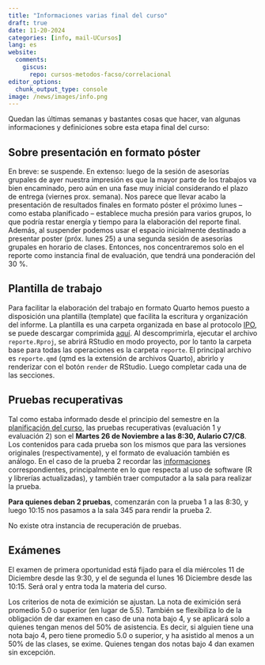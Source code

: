 ```yaml
---
title: "Informaciones varias final del curso"
draft: true
date: 11-20-2024
categories: [info, mail-UCursos]
lang: es
website:
  comments:
    giscus:
      repo: cursos-metodos-facso/correlacional
editor_options: 
  chunk_output_type: console
image: /news/images/info.png
---
```


Quedan las últimas semanas y bastantes cosas que hacer, van algunas informaciones y definiciones sobre esta etapa final del curso:

## Sobre presentación en formato póster

En breve: se suspende. En extenso: luego de la sesión de asesorías grupales de ayer nuestra impresión es que la mayor parte de los trabajos va bien encaminado, pero aún en una fase muy inicial considerando el plazo de entrega (viernes prox. semana). Nos parece que llevar acabo la presentación de resultados finales en formato póster el próximo lunes -- como estaba planificado -- establece mucha presión para varios grupos, lo que podría restar energía  y tiempo para la elaboración del reporte final. Además, al suspender podemos usar el espacio inicialmente destinado a presentar poster (próx. lunes 25) a una  segunda sesión de asesorías grupales en horario de clases. Entonces, nos concentraremos solo en el reporte como instancia final de evaluación, que tendrá una ponderación del 30 %.

## Plantilla de trabajo

Para facilitar la elaboración del trabajo en formato Quarto hemos puesto a disposición una plantilla (template) que facilita la escritura y organización del informe. La plantilla es una carpeta organizada en base al protocolo [IPO](https://lisa-coes.com/ipo-repro/), se puede descargar comprimida [aquí](https://github.com/cursos-metodos-facso/correlacional/raw/refs/heads/main/evaluations/plantilla_reporte.zip). Al descomprimirla, ejecutar el archivo `reporte.Rproj`, se abrirá RStudio en modo proyecto, por lo tanto la carpeta base para todas las operaciones es la carpeta `reporte`. El principal archivo es `reporte.qmd` (qmd es la extensión de archivos Quarto), abrirlo y renderizar con el botón `render` de RStudio. Luego completar cada una de las secciones. 

## Pruebas recuperativas

Tal como estaba informado desde el principio del semestre en la [planificación del curso](/schedule), las pruebas recuperativas (evaluación 1 y evaluación 2) son el **Martes 26 de Noviembre a las 8:30, Aulario C7/C8**. Los contenidos para cada prueba son los mismos que para las versiones originales (respectivamente), y el formato de evaluación también es análogo. En el caso de la prueba 2 recordar las [informaciones](/news/2024-10-14_evaluacion2) correspondientes, principalmente en lo que respecta al uso de software (R y librerías actualizadas), y también traer computador a la sala para realizar la prueba.

**Para quienes deban 2 pruebas**, comenzarán con la prueba 1 a las 8:30, y luego 10:15 nos pasamos a la sala 345 para rendir la prueba 2.

No existe otra instancia de recuperación de pruebas.

## Exámenes

El examen de primera oportunidad está fijado para el día miércoles 11 de Diciembre desde las 9:30, y el de segunda el lunes 16 Diciembre desde las 10:15. Será oral y entra toda la materia del curso.

Los criterios de nota de eximición se ajustan. La nota de eximición será promedio 5.0 o superior (en lugar de 5.5). También se flexibiliza lo de la obligación de dar examen en caso de una nota bajo 4, y se aplicará solo a quienes tengan menos del 50% de asistencia. Es decir, si alguien tiene una nota bajo 4, pero tiene promedio 5.0 o superior, y ha asistido al menos a un 50% de las clases, se exime. Quienes tengan dos notas bajo 4 dan examen sin excepción.